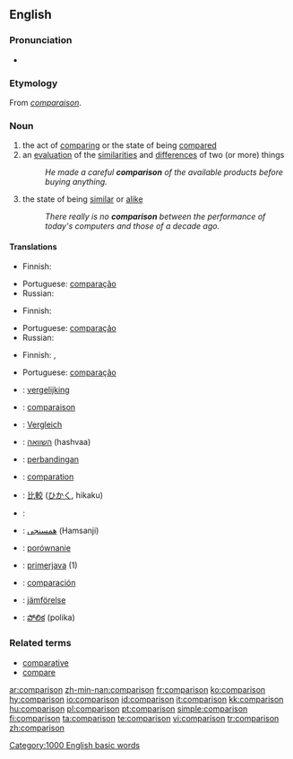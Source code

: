 {{wikipedia|dab=comparison}}
==English==

===Pronunciation===
*{{audio|en-us-comparison.ogg|Audio (US)}}

=== Etymology ===
From {{OF.}} ''[[comparaison]]''.

=== Noun ===
{{en-noun}}
# the act of [[comparing]] or the state of being [[compared]]
# an [[evaluation]] of the [[similarities]] and [[difference]]s of two (or more) things
#: ''He made a careful '''comparison''' of the available products before buying anything.''
# the state of being [[similar]] or [[alike]]
#: ''There really is no '''comparison''' between the performance of today's computers and those of a decade ago.''

==== Translations ====
{{trans-top|the act of comparing or the state of being compared}}
*Finnish: {{t|fi|vertailu}}
{{trans-mid}}
*Portuguese: [[comparação]] {{f}}
*Russian: {{t|ru|сравнение|n|tr=sravn'énije}}
{{trans-bottom}}

{{trans-top|an evaluation of the similarities and differences of two (or more) things}}
*Finnish: {{t|fi|vertailu}}
{{trans-mid}}
*Portuguese: [[comparação]] {{f}}
*Russian: {{t|ru|сравнение|n|tr=sravn'énije}}
{{trans-bottom}}

{{trans-top|the state of being similar or alike}}
*Finnish: {{t|fi|samanlaisuus}}, {{t|fi|samankaltaisuus}}
{{trans-mid}}
*Portuguese: [[comparação]] {{f}}
{{trans-bottom}}

{{ttbc-top}}
*{{ttbc|Dutch}}: [[vergelijking]] {{f}}
*{{ttbc|French}}: [[comparaison]] {{f}}
*{{ttbc|German}}: [[Vergleich]] {{m}}
*{{ttbc|Hebrew}}: [[השוואה]] (hashvaa) {{f}}
*{{ttbc|Indonesian}}: [[banding|perbandingan]]
*{{ttbc|Interlingua}}: [[comparation]]
*{{ttbc|Japanese}}: [[比較]] ([[ひかく]], hikaku)
{{trans-mid}}
*{{ttbc|Kurdish}}: {{KUchar|[[به‌راورد]]}}
*{{ttbc|Persian}}: [[همسنجی]] (Hamsanji)
*{{ttbc|Polish}}: [[porównanie]] {{n}}
*{{ttbc|Slovene}}: [[primerjava]] {{f}} (1)
*{{ttbc|Spanish}}: [[comparación]] {{f}}
*{{ttbc|Swedish}}: [[jämförelse]]
*{{ttbc|Telugu}}: [[పోలిక]] (polika)
{{trans-bottom}}

===Related terms===
*[[comparative]]
*[[compare]]

[[Category:1000 English basic words]]

[[ar:comparison]]
[[zh-min-nan:comparison]]
[[fr:comparison]]
[[ko:comparison]]
[[hy:comparison]]
[[io:comparison]]
[[id:comparison]]
[[it:comparison]]
[[kk:comparison]]
[[hu:comparison]]
[[pl:comparison]]
[[pt:comparison]]
[[simple:comparison]]
[[fi:comparison]]
[[ta:comparison]]
[[te:comparison]]
[[vi:comparison]]
[[tr:comparison]]
[[zh:comparison]]